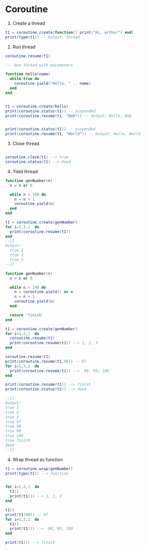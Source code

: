 # Coroutine

1. Create a thread

```lua
t1 = coroutine.create(function() print("Hi, arthur") end)
print(type(t1)) -- Output: thread
```

2. Run thread

```lua
coroutine.resume(t1)
```

```lua
--  Run thread with parameters

function hello(name)
  while true do
    coroutine.yield("Hello, " .. name)
  end
end


t1 = coroutine.create(hello)
print(coroutine.status(t1)) -- suspended
print(coroutine.resume(t1, "Bob")) -- Output: Hello, Bob


print(coroutine.status(t1)) -- suspended
print(coroutine.resume(t1, "World")) -- Output: Hello, World
```

3. Close thread

```lua

coroutine.close(t1) --> true
coroutine.status(t1) --> dead
```

4. Yield thread

```lua
function genNumber(n)
  n = n or 0

  while n < 100 do
    n = n + 1
    coroutine.yield(n)
  end
end

t1 = coroutine.create(genNumber)
for i=1,3,1  do
  print(coroutine.resume(t1))
end
--[[
Output:
  true 1
  true 2
  true 3
--]]
```

```lua
function genNumber(n)
  n = n or 0

  while n < 100 do
    n = coroutine.yield() or n
    n = n + 1
    coroutine.yield(n)
  end

  return 'finish'
end

t1 = coroutine.create(genNumber)
for i=1,3,1  do
  coroutine.resume(t1)
  print(coroutine.resume(t1)) --> 1, 2, 3
end

coroutine.resume(t1)
print(coroutine.resume(t1,96)) -- 97
for i=1,3,1  do
  print(coroutine.resume(t1)) -->  98, 99, 100
end

print(coroutine.resume(t1)) --> finish
print(coroutine.status(t1)) --> dead

--[[
Output:
true 1
true 2
true 3
true 97
true 98
true 99
true 100
true finish
dead
--]]
```

4. Wrap thread as function

```lua
t1 = coroutine.wrap(genNumber)
print(type(t1)) --> function


for i=1,3,1  do
  t1()
  print(t1()) --> 1, 2, 3
end

t1()
print(t1(96)) -- 97
for i=1,3,1  do
  t1()
  print(t1()) -->  98, 99, 100
end

print(t1()) --> finish
```
